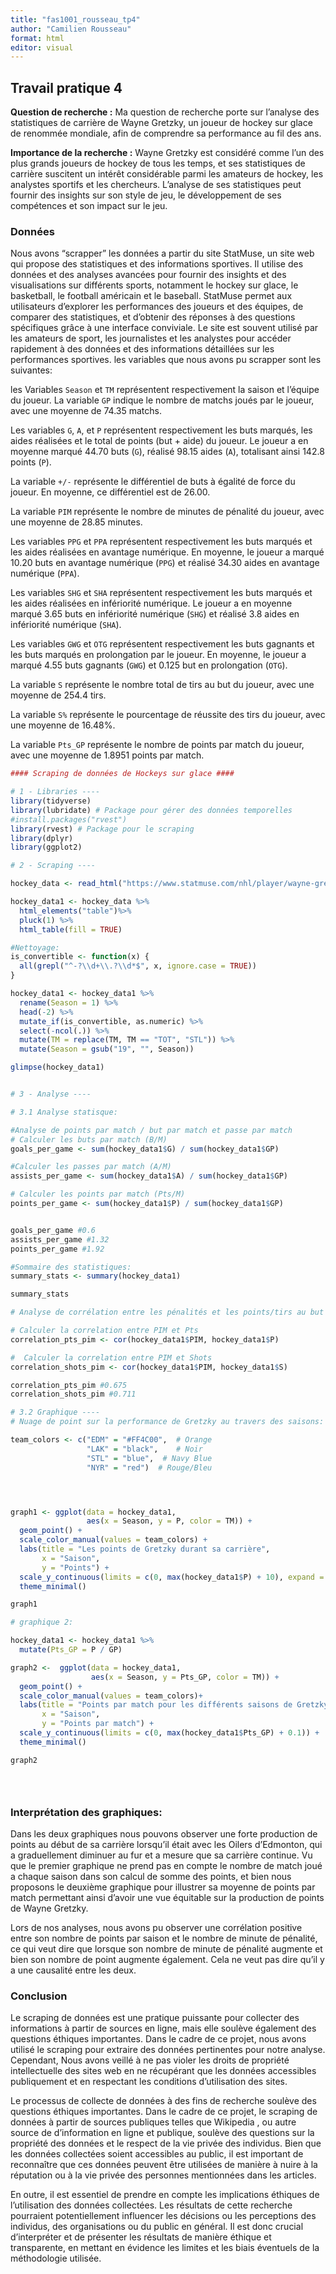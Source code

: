 ---
title: "fas1001_rousseau_tp4"
author: "Camilien Rousseau"
format: html
editor: visual
---

## Travail pratique 4

**Question de recherche :** Ma question de recherche porte sur l'analyse des statistiques de carrière de Wayne Gretzky, un joueur de hockey sur glace de renommée mondiale, afin de comprendre sa performance au fil des ans.

**Importance de la recherche :** Wayne Gretzky est considéré comme l'un des plus grands joueurs de hockey de tous les temps, et ses statistiques de carrière suscitent un intérêt considérable parmi les amateurs de hockey, les analystes sportifs et les chercheurs. L'analyse de ses statistiques peut fournir des insights sur son style de jeu, le développement de ses compétences et son impact sur le jeu.

### Données

Nous avons "scrapper" les données a partir du site StatMuse, un site web qui propose des statistiques et des informations sportives. Il utilise des données et des analyses avancées pour fournir des insights et des visualisations sur différents sports, notamment le hockey sur glace, le basketball, le football américain et le baseball. StatMuse permet aux utilisateurs d'explorer les performances des joueurs et des équipes, de comparer des statistiques, et d'obtenir des réponses à des questions spécifiques grâce à une interface conviviale. Le site est souvent utilisé par les amateurs de sport, les journalistes et les analystes pour accéder rapidement à des données et des informations détaillées sur les performances sportives. les variables que nous avons pu scrapper sont les suivantes:

les Variables `Season` et `TM` représentent respectivement la saison et l'équipe du joueur. La variable `GP` indique le nombre de matchs joués par le joueur, avec une moyenne de 74.35 matchs.

Les variables `G`, `A`, et `P` représentent respectivement les buts marqués, les aides réalisées et le total de points (but + aide) du joueur. Le joueur a en moyenne marqué 44.70 buts (`G`), réalisé 98.15 aides (`A`), totalisant ainsi 142.8 points (`P`).

La variable `+/-` représente le différentiel de buts à égalité de force du joueur. En moyenne, ce différentiel est de 26.00.

La variable `PIM` représente le nombre de minutes de pénalité du joueur, avec une moyenne de 28.85 minutes.

Les variables `PPG` et `PPA` représentent respectivement les buts marqués et les aides réalisées en avantage numérique. En moyenne, le joueur a marqué 10.20 buts en avantage numérique (`PPG`) et réalisé 34.30 aides en avantage numérique (`PPA`).

Les variables `SHG` et `SHA` représentent respectivement les buts marqués et les aides réalisées en infériorité numérique. Le joueur a en moyenne marqué 3.65 buts en infériorité numérique (`SHG`) et réalisé 3.8 aides en infériorité numérique (`SHA`).

Les variables `GWG` et `OTG` représentent respectivement les buts gagnants et les buts marqués en prolongation par le joueur. En moyenne, le joueur a marqué 4.55 buts gagnants (`GWG`) et 0.125 but en prolongation (`OTG`).

La variable `S` représente le nombre total de tirs au but du joueur, avec une moyenne de 254.4 tirs.

La variable `S%` représente le pourcentage de réussite des tirs du joueur, avec une moyenne de 16.48%.

La variable `Pts_GP` représente le nombre de points par match du joueur, avec une moyenne de 1.8951 points par match.

```{r}
#### Scraping de données de Hockeys sur glace ####

# 1 - Libraries ----
library(tidyverse)
library(lubridate) # Package pour gérer des données temporelles
#install.packages("rvest")
library(rvest) # Package pour le scraping
library(dplyr)
library(ggplot2)

# 2 - Scraping ----

hockey_data <- read_html("https://www.statmuse.com/nhl/player/wayne-gretzky-2501")

hockey_data1 <- hockey_data %>% 
  html_elements("table")%>%
  pluck(1) %>%
  html_table(fill = TRUE) 

#Nettoyage: 
is_convertible <- function(x) {
  all(grepl("^-?\\d+\\.?\\d*$", x, ignore.case = TRUE))
}

hockey_data1 <- hockey_data1 %>%
  rename(Season = 1) %>%
  head(-2) %>%
  mutate_if(is_convertible, as.numeric) %>%
  select(-ncol(.)) %>% 
  mutate(TM = replace(TM, TM == "TOT", "STL")) %>%
  mutate(Season = gsub("19", "", Season))

glimpse(hockey_data1)


# 3 - Analyse ----

# 3.1 Analyse statisque:

#Analyse de points par match / but par match et passe par match
# Calculer les buts par match (B/M)
goals_per_game <- sum(hockey_data1$G) / sum(hockey_data1$GP)

#Calculer les passes par match (A/M)
assists_per_game <- sum(hockey_data1$A) / sum(hockey_data1$GP)

# Calculer les points par match (Pts/M)
points_per_game <- sum(hockey_data1$P) / sum(hockey_data1$GP)


goals_per_game #0.6
assists_per_game #1.32
points_per_game #1.92

#Sommaire des statistiques: 
summary_stats <- summary(hockey_data1)

summary_stats

# Analyse de corrélation entre les pénalités et les points/tirs au but ####

# Calculer la correlation entre PIM et Pts
correlation_pts_pim <- cor(hockey_data1$PIM, hockey_data1$P)

#  Calculer la correlation entre PIM et Shots
correlation_shots_pim <- cor(hockey_data1$PIM, hockey_data1$S)

correlation_pts_pim #0.675
correlation_shots_pim #0.711

# 3.2 Graphique ----
# Nuage de point sur la performance de Gretzky au travers des saisons:

team_colors <- c("EDM" = "#FF4C00",  # Orange
                 "LAK" = "black",    # Noir
                 "STL" = "blue",  # Navy Blue
                 "NYR" = "red")  # Rouge/Bleu




graph1 <- ggplot(data = hockey_data1,
                 aes(x = Season, y = P, color = TM)) +
  geom_point() +
  scale_color_manual(values = team_colors) +
  labs(title = "Les points de Gretzky durant sa carrière",
       x = "Saison",
       y = "Points") +
  scale_y_continuous(limits = c(0, max(hockey_data1$P) + 10), expand = c(0, 0)) +
  theme_minimal()

graph1

# graphique 2:

hockey_data1 <- hockey_data1 %>%
  mutate(Pts_GP = P / GP)

graph2 <-  ggplot(data = hockey_data1,
                  aes(x = Season, y = Pts_GP, color = TM)) +
  geom_point() +
  scale_color_manual(values = team_colors)+
  labs(title = "Points par match pour les différents saisons de Gretzky",
       x = "Saison",
       y = "Points par match") +
  scale_y_continuous(limits = c(0, max(hockey_data1$Pts_GP) + 0.1)) +
  theme_minimal()

graph2





```

### Interprétation des graphiques:

Dans les deux graphiques nous pouvons observer une forte production de points au début de sa carrière lorsqu'il était avec les Oilers d'Edmonton, qui a graduellement diminuer au fur et a mesure que sa carrière continue. Vu que le premier graphique ne prend pas en compte le nombre de match joué a chaque saison dans son calcul de somme des points, et bien nous proposons le deuxième graphique pour illustrer sa moyenne de points par match permettant ainsi d'avoir une vue équitable sur la production de points de Wayne Gretzky.

Lors de nos analyses, nous avons pu observer une corrélation positive entre son nombre de points par saison et le nombre de minute de pénalité, ce qui veut dire que lorsque son nombre de minute de pénalité augmente et bien son nombre de point augmente également. Cela ne veut pas dire qu'il y a une causalité entre les deux.

### Conclusion

Le scraping de données est une pratique puissante pour collecter des informations à partir de sources en ligne, mais elle soulève également des questions éthiques importantes. Dans le cadre de ce projet, nous avons utilisé le scraping pour extraire des données pertinentes pour notre analyse. Cependant, Nous avons veillé à ne pas violer les droits de propriété intellectuelle des sites web en ne récupérant que les données accessibles publiquement et en respectant les conditions d'utilisation des sites.

Le processus de collecte de données à des fins de recherche soulève des questions éthiques importantes. Dans le cadre de ce projet, le scraping de données à partir de sources publiques telles que Wikipedia , ou autre source de d'information en ligne et publique, soulève des questions sur la propriété des données et le respect de la vie privée des individus. Bien que les données collectées soient accessibles au public, il est important de reconnaître que ces données peuvent être utilisées de manière à nuire à la réputation ou à la vie privée des personnes mentionnées dans les articles.

En outre, il est essentiel de prendre en compte les implications éthiques de l'utilisation des données collectées. Les résultats de cette recherche pourraient potentiellement influencer les décisions ou les perceptions des individus, des organisations ou du public en général. Il est donc crucial d'interpréter et de présenter les résultats de manière éthique et transparente, en mettant en évidence les limites et les biais éventuels de la méthodologie utilisée.
